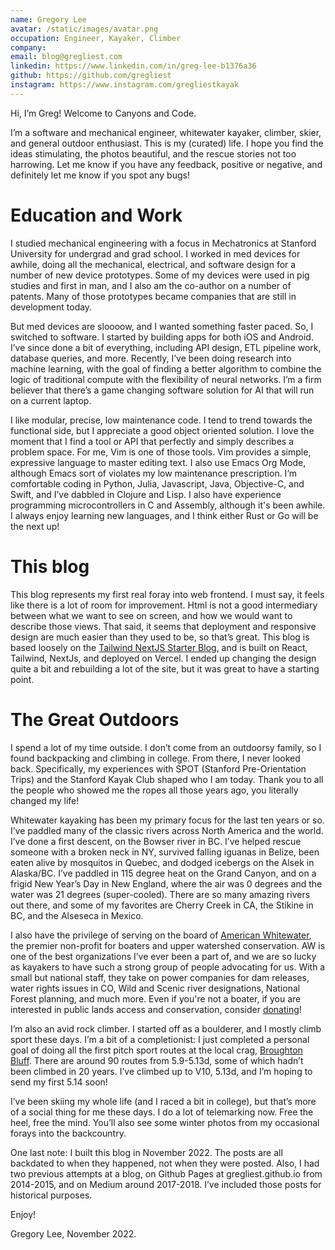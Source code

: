 ```yaml
---
name: Gregory Lee
avatar: /static/images/avatar.png
occupation: Engineer, Kayaker, Climber
company:
email: blog@gregliest.com
linkedin: https://www.linkedin.com/in/greg-lee-b1376a36
github: https://github.com/gregliest
instagram: https://www.instagram.com/gregliestkayak
---
```


Hi, I’m Greg! Welcome to Canyons and Code.

I’m a software and mechanical engineer, whitewater kayaker, climber, skier, and general outdoor enthusiast. This is my (curated) life. I hope you find the ideas stimulating, the photos beautiful, and the rescue stories not too harrowing. Let me know if you have any feedback, positive or negative, and definitely let me know if you spot any bugs!

# Education and Work

I studied mechanical engineering with a focus in Mechatronics at Stanford University for undergrad and grad school. I worked in med devices for awhile, doing all the mechanical, electrical, and software design for a number of new device prototypes. Some of my devices were used in pig studies and first in man, and I also am the co-author on a number of patents. Many of those prototypes became companies that are still in development today.

But med devices are sloooow, and I wanted something faster paced. So, I switched to software. I started by building apps for both iOS and Android. I’ve since done a bit of everything, including API design, ETL pipeline work, database queries, and more. Recently, I’ve been doing research into machine learning, with the goal of finding a better algorithm to combine the logic of traditional compute with the flexibility of neural networks. I’m a firm believer that there’s a game changing software solution for AI that will run on a current laptop.

I like modular, precise, low maintenance code. I tend to trend towards the functional side, but I appreciate a good object oriented solution. I love the moment that I find a tool or API that perfectly and simply describes a problem space. For me, Vim is one of those tools. Vim provides a simple, expressive language to master editing text. I also use Emacs Org Mode, although Emacs sort of violates my low maintenance prescription. I’m comfortable coding in Python, Julia, Javascript, Java, Objective-C, and Swift, and I’ve dabbled in Clojure and Lisp. I also have experience programming microcontrollers in C and Assembly, although it's been awhile. I always enjoy learning new languages, and I think either Rust or Go will be the next up!

# This blog

This blog represents my first real foray into web frontend. I must say, it feels like there is a lot of room for improvement. Html is not a good intermediary between what we want to see on screen, and how we would want to describe those views. That said, it seems that deployment and responsive design are much easier than they used to be, so that’s great. This blog is based loosely on the [Tailwind NextJS Starter Blog](https://github.com/timlrx/tailwind-nextjs-starter-blog), and is built on React, Tailwind, NextJs, and deployed on Vercel. I ended up changing the design quite a bit and rebuilding a lot of the site, but it was great to have a starting point.

# The Great Outdoors

I spend a lot of my time outside. I don’t come from an outdoorsy family, so I found backpacking and climbing in college. From there, I never looked back. Specifically, my experiences with SPOT (Stanford Pre-Orientation Trips) and the Stanford Kayak Club shaped who I am today. Thank you to all the people who showed me the ropes all those years ago, you literally changed my life!

Whitewater kayaking has been my primary focus for the last ten years or so. I’ve paddled many of the classic rivers across North America and the world. I’ve done a first descent, on the Bowser river in BC. I’ve helped rescue someone with a broken neck in NY, survived falling iguanas in Belize, been eaten alive by mosquitos in Quebec, and dodged icebergs on the Alsek in Alaska/BC. I’ve paddled in 115 degree heat on the Grand Canyon, and on a frigid New Year’s Day in New England, where the air was 0 degrees and the water was 21 degrees (super-cooled). There are so many amazing rivers out there, and some of my favorites are Cherry Creek in CA, the Stikine in BC, and the Alseseca in Mexico.

I also have the privilege of serving on the board of [American Whitewater](https://www.americanwhitewater.org/), the premier non-profit for boaters and upper watershed conservation. AW is one of the best organizations I’ve ever been a part of, and we are so lucky as kayakers to have such a strong group of people advocating for us. With a small but national staff, they take on power companies for dam releases, water rights issues in CO, Wild and Scenic river designations, National Forest planning, and much more. Even if you're not a boater, if you are interested in public lands access and conservation, consider [donating](https://connect.clickandpledge.com/w/Form/c178a504-b0d6-486e-8d74-db507a71fad1)!

I’m also an avid rock climber. I started off as a boulderer, and I mostly climb sport these days. I’m a bit of a completionist: I just completed a personal goal of doing all the first pitch sport routes at the local crag, [Broughton Bluff](https://www.mountainproject.com/area/105788998/broughton-bluff). There are around 90 routes from 5.9-5.13d, some of which hadn’t been climbed in 20 years. I’ve climbed up to V10, 5.13d, and I’m hoping to send my first 5.14 soon!

I’ve been skiing my whole life (and I raced a bit in college), but that’s more of a social thing for me these days. I do a lot of telemarking now. Free the heel, free the mind. You’ll also see some winter photos from my occasional forays into the backcountry.

One last note: I built this blog in November 2022. The posts are all backdated to when they happened, not when they were posted. Also, I had two previous attempts at a blog, on Github Pages at gregliest.github.io from 2014-2015, and on Medium around 2017-2018. I’ve included those posts for historical purposes.

Enjoy!

Gregory Lee, November 2022.
